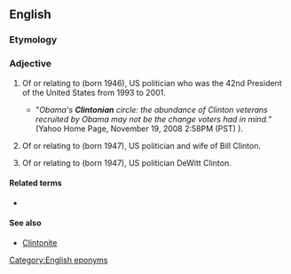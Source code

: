 ==English==

===Etymology===
{{suffix|en|Clinton|ian}}

===Adjective===
{{en-adj}}

# {{lb|en|US|politics}} Of or relating to {{w|Bill Clinton}} (born 1946), US politician who was the 42nd President of the United States from 1993 to 2001.
#* "''Obama's '''Clintonian''' circle: the abundance of Clinton veterans recruited by Obama may not be the change voters had in mind.''" (Yahoo Home Page, November 19, 2008 2:58PM (PST) ).
# {{lb|en|US|politics}} Of or relating to {{w|Hillary Clinton}} (born 1947), US politician and wife of Bill Clinton.
# {{lb|en|US|politics}} Of or relating to {{w|DeWitt Clinton}} (born 1947), US politician DeWitt Clinton.

====Related terms====
* {{l|en|Clintonesque}}

====See also====
* [[Clintonite]]

[[Category:English eponyms]]
